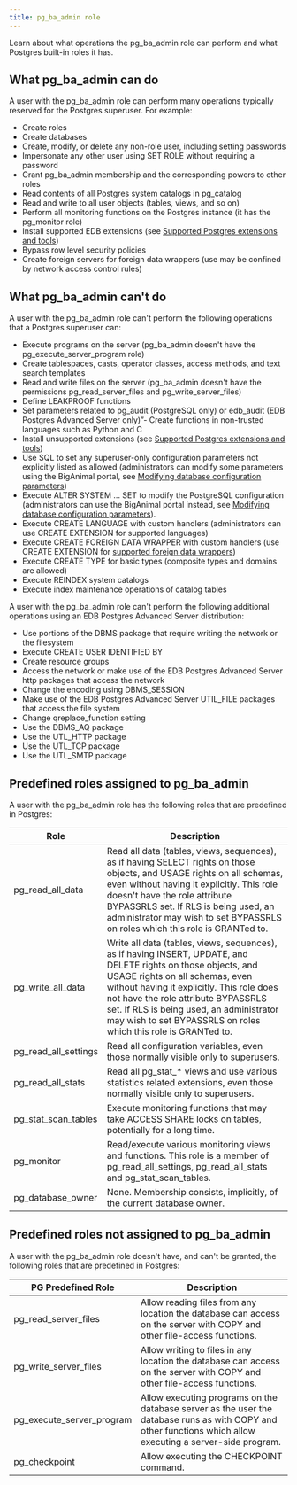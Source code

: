 ```yaml
---
title: pg_ba_admin role
---
```


Learn about what operations the pg_ba_admin role can perform and what Postgres built-in roles it has.

## What pg_ba_admin can do
A user with the pg_ba_admin role can perform many operations typically reserved for the Postgres superuser. For example:

- Create roles
- Create databases
- Create, modify, or delete any non-role user, including setting passwords
- Impersonate any other user using SET ROLE without requiring a password
- Grant pg_ba_admin membership and the corresponding powers to other roles
- Read contents of all Postgres system catalogs in pg_catalog
- Read and write to all user objects (tables, views, and so on)
- Perform all monitoring functions on the Postgres instance (it has the pg_monitor role)
- Install supported EDB extensions (see [Supported Postgres extensions and tools](biganimal/latest/overview/extensions_tools/))
- Bypass row level security policies
- Create foreign servers for foreign data wrappers (use may be confined by network access control rules)

## What pg_ba_admin can't do
A user with the pg_ba_admin role can't perform the following operations that a Postgres superuser can:

- Execute programs on the server (pg_ba_admin doesn't have the pg_execute_server_program role)
- Create tablespaces, casts, operator classes, access methods, and text search templates
- Read and write files on the server (pg_ba_admin doesn't have the permissions pg_read_server_files and pg_write_server_files)
- Define LEAKPROOF functions
- Set parameters related to  pg_audit (PostgreSQL only) or edb_audit (EDB Postgres Advanced Server only)”- Create functions in non-trusted languages such as Python and C
- Install unsupported extensions (see [Supported Postgres extensions and tools](biganimal/latest/overview/extensions_tools/))
- Use SQL to set any superuser-only configuration parameters not explicitly listed as allowed (administrators can modify some parameters using the BigAnimal portal, see [Modifying database configuration parameters](/biganimal/latest/using_cluster/03_modifying_your_cluster/05_db_configuration_parameters/))
- Execute ALTER SYSTEM ... SET to modify the PostgreSQL configuration (administrators can use the BigAnimal portal instead, see [Modifying database configuration parameters](/biganimal/latest/using_cluster/03_modifying_your_cluster/05_db_configuration_parameters/)).
- Execute CREATE LANGUAGE with custom handlers (administrators can use CREATE EXTENSION for supported languages)
- Execute CREATE FOREIGN DATA WRAPPER with custom handlers (use CREATE EXTENSION for [supported foreign data wrappers](/biganimal/release/overview/foreign_data_wrappers))
- Execute CREATE TYPE for basic types (composite types and domains are allowed)
- Execute REINDEX system catalogs
- Execute index maintenance operations of catalog tables


A user with the pg_ba_admin role can't perform the following additional operations using an EDB Postgres Advanced Server distribution:

- Use portions of the DBMS package that require writing the network or the filesystem
- Execute CREATE USER IDENTIFIED BY
- Create resource groups
- Access the network or make use of the EDB Postgres Advanced Server http packages that access the network  
- Change the encoding using DBMS_SESSION 
- Make use of the EDB Postgres Advanced Server UTIL_FILE packages that access the file system
- Change qreplace_function setting
- Use the DBMS_AQ package
- Use the UTL_HTTP package
- Use the UTL_TCP package
- Use the UTL_SMTP package

## Predefined roles assigned to pg_ba_admin

A user with the pg_ba_admin role has the following roles that are predefined in Postgres:

| Role   | Description                                                                                                                                                                                                                                                                                                                                        |
|----------------------|----------------------------------------------------------------------------------------------------------------------------------------------------------------------------------------------------------------------------------------------------------------------------------------------------------------------------------------------------|
| pg_read_all_data     | Read all data (tables, views, sequences), as if having SELECT rights on those objects, and USAGE rights on all schemas, even without having it explicitly. This role doesn't have the role attribute BYPASSRLS set. If RLS is being used, an administrator may wish to set BYPASSRLS on roles which this role is GRANTed to.                      |
| pg_write_all_data    | Write all data (tables, views, sequences), as if having INSERT, UPDATE, and DELETE rights on those objects, and USAGE rights on all schemas, even without having it explicitly. This role does not have the role attribute BYPASSRLS set. If RLS is being used, an administrator may wish to set BYPASSRLS on roles which this role is GRANTed to. |
| pg_read_all_settings | Read all configuration variables, even those normally visible only to superusers.                                                                                                                                                                                                                                                                  |
| pg_read_all_stats    | Read all pg_stat_* views and use various statistics related extensions, even those normally visible only to superusers.                                                                                                                                                                                                                            |
| pg_stat_scan_tables  | Execute monitoring functions that may take ACCESS SHARE locks on tables, potentially for a long time.                                                                                                                                                                                                                                              |
| pg_monitor           | Read/execute various monitoring views and functions. This role is a member of pg_read_all_settings, pg_read_all_stats and pg_stat_scan_tables.                                                                                                                                                                                                     |
| pg_database_owner    | None. Membership consists, implicitly, of the current database owner.                                                                                                                                                                                                                                                                              |

## Predefined roles not assigned to pg_ba_admin

A user with the pg_ba_admin role doesn't have, and can't be granted, the following roles that are predefined in Postgres:

| PG Predefined Role        | Description                                                                                                                                                 |    
|---------------------------|-------------------------------------------------------------------------------------------------------------------------------------------------------------|
| pg_read_server_files      | Allow reading files from any location the database can access on the server with COPY and other file-access functions.                                      |
| pg_write_server_files     | Allow writing to files in any location the database can access on the server with COPY and other file-access functions.                                     | 
| pg_execute_server_program | Allow executing programs on the database server as the user the database runs as with COPY and other functions which allow executing a server-side program. | 
| pg_checkpoint             | Allow executing the CHECKPOINT command.                                                                                                                     | 
